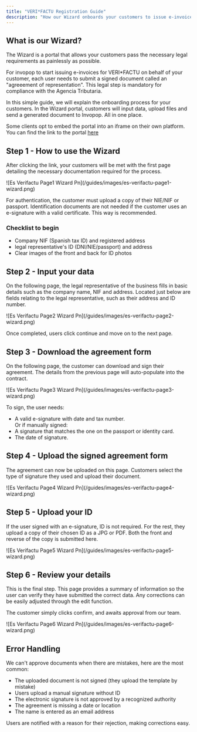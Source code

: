 ```yaml
---
title: "VERI*FACTU Registration Guide"
description: "How our Wizard onboards your customers to issue e-invoices in Spain. A step by step guide."
---
```




## What is our Wizard?

The Wizard is a portal that allows your customers pass the necessary legal requirements as painlessly as possible.

For invopop to start issuing e-invoices for VERI\*FACTU on behalf of your customer, each user needs to submit a signed document called an "agreeement of representation". This legal step is mandatory for compliance with the Agencia Tributaria.

In this simple guide, we will explain the onboarding process for your customers. In the Wizard portal, customers will input data, upload files and send a generated document to Invopop. All in one place.

Some clients opt to embed the portal into an iframe on their own platform. You can find the link to the portal [here](https://verifactu.invopop.com/reg/KI2tOR1HN3T/start)



## Step 1 - How to use the Wizard

After clicking the link, your customers will be met with the first page detailing the necessary documentation required for the process.

<Frame caption="Page 1 of the VERI*FACTU supplier registration wizard">
  ![Es Verifactu Page1 Wizard Pn](/guides/images/es-verifactu-page1-wizard.png)
</Frame>

For authentication, the customer must upload a copy of their NIE/NIF or passport. Identification documents are not needed if the customer uses an e-signature with a valid certificate. This way is recommended.


### Checklist to begin

- Company NIF (Spanish tax ID) and registered address
- legal representative's ID (DNI/NIE/passport) and address
- Clear images of the front and back for ID photos




## Step 2 - Input your data

On the following page, the legal representative of the business fills in basic details such as the company name, NIF and address. Located just below are fields relating to the legal representative, such as their address and ID number.

<Frame caption="Page 2 of the VERI*FACTU supplier registration wizard">
  ![Es Verifactu Page2 Wizard Pn](/guides/images/es-verifactu-page2-wizard.png)
</Frame>

Once completed, users click continue and move on to the next page.




## Step 3 - Download the agreement form

On the following page, the customer can download and sign their agreement. The details from the previous page will auto-populate into the contract.

<Frame caption="Page 3 of the VERI*FACTU supplier registration wizard">
  ![Es Verifactu Page3 Wizard Pn](/guides/images/es-verifactu-page3-wizard.png)
</Frame>

To sign, the user needs:

- A valid e-signature with date and tax number.  
 Or if manually signed:
- A signature that matches the one on the passport or identity card.
- The date of signature.  




## Step 4 - Upload the signed agreement form

The agreement can now be uploaded on this page. Customers select the type of signature they used and upload their document.

<Frame caption="Page 4 of the VERI*FACTU supplier registration wizard">
  ![Es Verifactu Page4 Wizard Pn](/guides/images/es-verifactu-page4-wizard.png)
</Frame>




## Step 5 - Upload your ID

If the user signed with an e-signature, ID is not required. For the rest, they upload a copy of their chosen ID as a JPG or PDF. Both the front and reverse of the copy is submitted here.

<Frame caption="Page 5 of the VERI*FACTU supplier registration wizard">
  ![Es Verifactu Page5 Wizard Pn](/guides/images/es-verifactu-page5-wizard.png)
</Frame>




## Step 6 - Review your details

This is the final step. This page provides a summary of information so the user can verify they have submitted the correct data. Any corrections can be easily adjusted through the edit function.

The customer simply clicks confirm, and awaits approval from our team.

<Frame caption="Page 6 of the VERI*FACTU supplier registration wizard">
  ![Es Verifactu Page6 Wizard Pn](/guides/images/es-verifactu-page6-wizard.png)
</Frame>



## Error Handling

We can't approve documents when there are mistakes, here are the most common:

- The uploaded document is not signed (they upload the template by mistake)
- Users upload a manual signature without ID
- The electronic signature is not approved by a recognized authority
- The agreement is missing a date or location
- The name is entered as an email address

Users are notified with a reason for their rejection, making corrections easy.